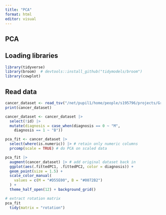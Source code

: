 ```yaml
---
title: "PCA"
format: html
editor: visual
---
```


## PCA

## Loading libraries

```r
library(tidyverse)
library(broom)  # devtools::install_github("tidymodels/broom")
library(cowplot)
```

## Read data

```r
cancer_dataset <- read_tsv("/net/pupil1/home/people/s195796/projects/Group_10_project/R/02_dat_clean.tsv")
print(cancer_dataset)
```

```r
cancer_dataset <- cancer_dataset |>
  select(!id) |>
  mutate(diagnosis = case_when(diagnosis == 0 ~ "M",
    diagnosis == 1 ~ "B"))

pca_fit <- cancer_dataset |> 
  select(where(is.numeric)) |> # retain only numeric columns
  prcomp(scale = TRUE) # do PCA on scaled data

```

```r
pca_fit |>
  augment(cancer_dataset) |> # add original dataset back in
  ggplot(aes(.fittedPC1, .fittedPC2, color = diagnosis)) + 
  geom_point(size = 1.5) +
  scale_color_manual(
    values = c(M = "#D55E00", B = "#0072B2")
  ) +
  theme_half_open(12) + background_grid()
```

```r
# extract rotation matrix
pca_fit 
  tidy(matrix = "rotation")
```
